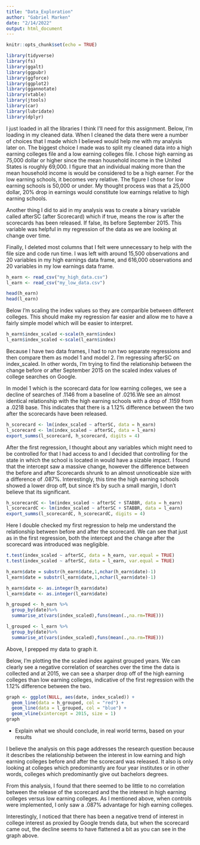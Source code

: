 ```yaml
---
title: "Data_Exploration"
author: "Gabriel Marken"
date: "2/14/2022"
output: html_document
---
```


```r
knitr::opts_chunk$set(echo = TRUE)
```

```r
library(tidyverse)
library(fs)
library(ggalt)
library(ggpubr)
library(ggforce)
library(ggplot2)
library(ggannotate)
library(vtable)
library(jtools)
library(car)
library(lubridate)
library(dplyr)
```
I just loaded in all the libraries I think I'll need for this assignment. 
Below, I'm loading in my cleaned data. When I cleaned the data there were a number of choices that I made which I believed would help me with my analysis later on. The biggest choice I made was to split my cleaned data into a high earning colleges file and a low earning colleges file.
I chose high earning as 75,000 dollar or higher since the mean household income in the United States is roughly 69,000. I figure that an individual making more than the mean household income is would be considered to be a high earner. For the low earning schools, it becomes very relative. The figure I chose for low earning schools is 50,000 or under. My thought process was that a 25,000 dollar, 20% drop in earnings would constitute low earnings relative to high earning schools. 

Another thing I did to aid in my analysis was to create a binary variable called afterSC (after Scorecard) which if true, means the row is after the scorecards has been released. If false, its before September 2015. This variable was helpful in my regression of the data as we are looking at change over time. 

Finally, I deleted most columns that I felt were unnecessary to help with the file size and code run time. I was left with around 15,500 observations and 20 variables in my high earnings data frame, and 616,000 observations and 20 variables in my low earnings data frame. 
 
```r
h_earn <- read_csv("my_high_data.csv")
l_earn <- read_csv("my_low_data.csv")
```


```r
head(h_earn)
head(l_earn)
```

Below I'm scaling the index values so they are comparible between different colleges. This should make my regression far easier and allow me to have a fairly simple model which will be easier to interpret. 

```r
h_earn$index_scaled <-scale(h_earn$index)
l_earn$index_scaled <-scale(l_earn$index)

```

Because I have two data frames, I had to run two separate regressions and then compare them as model 1 and model 2. I'm regressing afterSC on index_scaled. In other words, I'm trying to find the relationship between the change before or after September 2015 on the scaled index values of college searches on Google. 

In model 1 which is the scorecard data for low earning colleges, we see a decline of searches of .1146 from a baseline of .0216.We see an almost identical relationship with the high earning schools with a drop of .1159 from a .0218 base. This indicates that there is a 1.12% difference between the two after the scorecards have been released. 

```r
h_scorecard <- lm(index_scaled ~ afterSC, data = h_earn)
l_scorecard <- lm(index_scaled ~ afterSC, data = l_earn)
export_summs(l_scorecard, h_scorecard, digits = 4)
```
After the first regression, I thought about any variables which might need to be controlled for that I had access to and I decided that controlling for the state in which the school is located in would have a sizable impact. I found that the intercept saw a massive change, however the difference between the before and after Scorecards shrunk to an almost unnoticeable size with a difference of .087%. Interestingly, this time the high earning schools showed a lower drop off, but since it's by such a small margin, I don't believe that its significant.
```r
h_scorecardC <- lm(index_scaled ~ afterSC + STABBR, data = h_earn)
l_scorecardC <- lm(index_scaled ~ afterSC + STABBR, data = l_earn)
export_summs(l_scorecardC, h_scorecardC, digits = 4)
```
Here I double checked my first regression to help me understand the relationship between before and after the scorecard. We can see that just as in the first regression, both the intercept and the change after the scorecard was introduced was negligible.
```r
t.test(index_scaled ~ afterSC, data = h_earn, var.equal = TRUE)
t.test(index_scaled ~ afterSC, data = l_earn, var.equal = TRUE)

```

```r
h_earn$date = substr(h_earn$date,1,nchar(h_earn$date)-1)
l_earn$date = substr(l_earn$date,1,nchar(l_earn$date)-1)
```

```r
h_earn$date <- as.integer(h_earn$date)
l_earn$date <- as.integer(l_earn$date)
```


```r

h_grouped <- h_earn %>%
  group_by(date)%>%
  summarise_at(vars(index_scaled),funs(mean(.,na.rm=TRUE)))

l_grouped <- l_earn %>%
  group_by(date)%>%
  summarise_at(vars(index_scaled),funs(mean(.,na.rm=TRUE)))

```

Above, I prepped my data to graph it. 

Below, I'm plotting the the scaled index against grouped years. We can clearly see a negative correlation of searches over the time the data is collected and at 2015, we can see a sharper drop off of the high earning colleges than low earning colleges, indicative of the first regression with the 1.12% difference between the two. 

```r
graph <- ggplot(NULL, aes(date, index_scaled)) +
  geom_line(data = h_grouped, col = "red") +
  geom_line(data = l_grouped, col = "blue") + 
  geom_vline(xintercept = 2015, size = 1)
graph
```



* Explain what we should conclude, in real world terms, based on your results

I believe the analysis on this page addresses the research question because it describes the relationship between the interest in low earning and high earning colleges before and after the scorecard was released. It also is only looking at colleges which predominantly are four year institutes or in other words, colleges which predominantly give out bachelors degrees.

From this analysis, I found that there seemed to be little to no correlation between the release of the scorecard and the the interest in high earning colleges versus low earning colleges. As I mentioned above, when controls were implemented, I only saw a .087% advantage for high earning colleges.

Interestingly, I noticed that there has been a negative trend of interest in college interest as proxied by Google trends data, but when the scorecard came out, the decline seems to have flattened a bit as you can see in the graph above.

